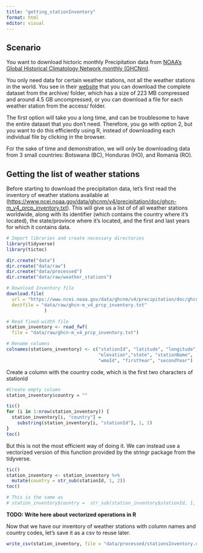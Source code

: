 ```yaml
---
title: "getting_stationInventory"
format: html
editor: visual
---
```


## Scenario

You want to download hictoric monthly Precipitation data from [NOAA's Global Historical Climatology Network monthly (GHCNm)](https://www.ncei.noaa.gov/products/land-based-station/global-historical-climatology-network-monthly).

You only need data for certain weather stations, not all the weather stations in the world. You see in their [website](https://www.ncei.noaa.gov/data/ghcnm/v4/precipitation/) that you can download the complete dataset from the archive/ folder, which has a size of 223 MB compressed and around 4.5 GB uncompressed, or you can download a file for each weather station from the access/ folder.

The first option will take you a long time, and can be troublesome to have the entire dataset that you don't need. Therefore, you go with option 2, but you want to do this efficiently using R, instead of downloading each individual file by clicking in the browser.

For the sake of time and demonstration, we will only be downloading data from 3 small countries: Botswana (BC), Honduras (HO), and Romania (RO).

## Getting the list of weather stations

Before starting to download the precipitation data, let's first read the inventory of weather stations available at (<https://www.ncei.noaa.gov/data/ghcnm/v4/precipitation/doc/ghcn-m_v4_prcp_inventory.txt>). This will give us a list of of all weather stations worldwide, along with its identifier (which contains the country where it's located), the state/province where it's located, and the first and last years for which it contains data.

```r
# Import libraries and create necessary directories
library(tidyverse)
library(tictoc)

dir.create("data")
dir.create("data/raw")
dir.create("data/processed")
dir.create("data/raw/weather_stations")
```

```r
# Download Inventory file
download.file(
  url = "https://www.ncei.noaa.gov/data/ghcnm/v4/precipitation/doc/ghcn-m_v4_prcp_inventory.txt",
  destfile = "data/raw/ghcn-m_v4_prcp_inventory.txt"
              )

# Read fixed-width file
station_inventory <- read_fwf(
  file = "data/raw/ghcn-m_v4_prcp_inventory.txt")

# Rename columns
colnames(stations_inventory) <- c("stationId", "latitude", "longitude",
                                  "elevation","state", "stationName",
                                  "wmoId", "firstYear", "secondYear")

```

Create a column with the country code, which is the first two characters of stationId

```r
#Create empty column
station_inventory$country = ""

tic()
for (i in 1:nrow(station_inventory)) {
  station_inventory[i, "country"] = 
    substring(station_inventory[i, "stationId"], 1, 2)
}
toc()
```

But this is not the most efficient way of doing it. We can instead use a vectorized version of this function provided by the stringr package from the tidyverse.

```r
tic()
station_inventory <- station_inventory %>% 
  mutate(country = str_sub(stationId, 1, 2))
toc()

# This is the same as
# station_inventory$country =  str_sub(station_inventory$stationId, 1, 2)
```

**TODO: Write here about vectorized operations in R**

Now that we have our inventory of weather stations with column names and country codes, let's save it as a csv to reuse later.

```r
write_csv(station_inventory, file = "data/processed/stationsInventory.csv")
```

